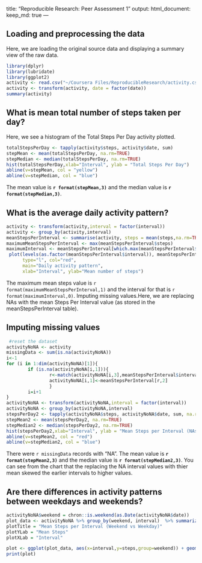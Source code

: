 

title: "Reproducible Research: Peer Assessment 1"
output: 
  html_document:
    keep_md: true
---


## Loading and preprocessing the data
Here, we are loading the original source data and displaying a summary view of the raw data.
```r
library(dplyr)
library(lubridate)
library(ggplot2)
activity <- read.csv("~/Coursera Files/ReproducibleResearch/activity.csv")
activity <- transform(activity, date = factor(date))
summary(activity)
```



## What is mean total number of steps taken per day?
Here, we see a histogram of the Total Steps Per Day activity plotted.  


```r
totalStepsPerDay <- tapply(activity$steps, activity$date, sum)
stepMean <- mean(totalStepsPerDay, na.rm=TRUE)
stepMedian <- median(totalStepsPerDay, na.rm=TRUE)
hist(totalStepsPerDay,xlab="Interval", ylab = "Total Steps Per Day")
abline(v=stepMean, col = "yellow")
abline(v=stepMedian, col = "blue")

```

The mean value is **`r format(stepMean,3)`** and the median value is **`r format(stepMedian,3)`**. 

## What is the average daily activity pattern?
```r

activity <- transform(activity,interval = factor(interval))
activity <- group_by(activity,interval)
meanStepsPerInterval <- summarise(activity, steps = mean(steps,na.rm=TRUE))
maximumMeanStepsPerInterval <- max(meanStepsPerInterval$steps)
maximumInterval <- meanStepsPerInterval[which.max(meanStepsPerInterval$steps),1]
 plot(levels(as.factor(meanStepsPerInterval$interval)), meanStepsPerInterval$steps, 
      type="l", col="red", 
      main="Daily activity pattern", 
      xlab="Interval", ylab="Mean number of steps")
```

The maximum mean steps value is `r format(maximumMeanStepsPerInterval,1)` and the interval for that is `r format(maximumInterval,0)`. 
Imputing missing values.Here, we are replacing NAs with the mean Steps Per Interval value (as stored in the meanStepsPerInterval table).

## Imputing missing values
```r
 #reset the dataset 
activityNoNA <- activity
missingData <- sum(is.na(activityNoNA))
i<-1
for (i in 1:dim(activityNoNA)[1]){
        if (is.na(activityNoNA[i,1])){
                r<-match(activityNoNA[i,3],meanStepsPerInterval$interval)
                activityNoNA[i,1]<-meanStepsPerInterval[r,2]
                }
        i=i+1
}
activityNoNA <- transform(activityNoNA,interval = factor(interval))
activityNoNA <- group_by(activityNoNA,interval)
stepsPerDay2 <- tapply(activityNoNA$steps, activityNoNA$date, sum, na.rm = TRUE)
stepMean2 <- mean(stepsPerDay2, na.rm=TRUE)
stepMedian2 <- median(stepsPerDay2, na.rm=TRUE)
hist(stepsPerDay2,xlab="Interval", ylab = "Mean Steps per Interval (NAs replaced by mean for interval)")
abline(v=stepMean2, col = "red")
abline(v=stepMedian2, col = "blue")

```

There were `r missingData` records with "NA".  The mean value is **`r format(stepMean2,3)`** and the median value is **`r format(stepMedian2,3)`**. You can see from the chart that the replacing the NA interval values with thier mean skewed the earlier intervals to higher values.  

## Are there differences in activity patterns between weekdays and weekends?
```r
activityNoNA$weekend = chron::is.weekend(as.Date(activityNoNA$date))
plot_data <- activityNoNA %>% group_by(weekend, interval)  %>% summarize(steps = mean(steps, na.rm=TRUE))
plotTitle = "Mean Steps per Interval (Weekend vs Weekday)"
plotYLab = "Mean Steps"
plotXLab = "Interval"

plot <- ggplot(plot_data, aes(x=interval,y=steps,group=weekend)) + geom_line() + facet_grid(weekend ~ .) + labs(x=plotXLab, y=plotYLab, title=plotTitle)
print(plot)


```

